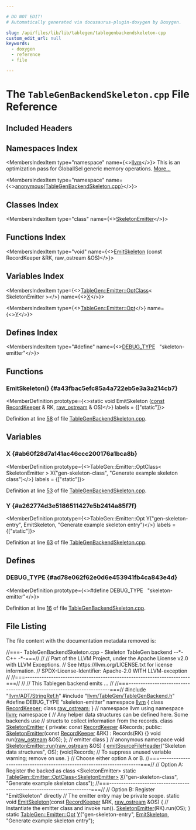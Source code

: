 ```yaml
---

# DO NOT EDIT!
# Automatically generated via docusaurus-plugin-doxygen by Doxygen.

slug: /api/files/lib/lib/tablegen/tablegenbackendskeleton-cpp
custom_edit_url: null
keywords:
  - doxygen
  - reference
  - file

---
```





# The `TableGenBackendSkeleton.cpp` File Reference

<DoxygenPage pluginConfig={pluginConfig}>



## Included Headers

<IncludesList>
<IncludesListItem
  filePath="llvm/ADT/StringRef.h"
  permalink="/docs/api/files/include/include/llvm/include/llvm/adt/stringref-h"
  isLocal="true" />
<IncludesListItem
  filePath="llvm/TableGen/TableGenBackend.h"
  permalink="/docs/api/files/include/include/llvm/include/llvm/tablegen/tablegenbackend-h"
  isLocal="true" />
</IncludesList>

## Namespaces Index

<MembersIndex>

<MembersIndexItem
  type="namespace"
  name={<><a href="/docs/api/namespaces/llvm">llvm</a></>}>
This is an optimization pass for GlobalISel generic memory operations. <a href="/docs/api/namespaces/llvm/#details">More...</a>
</MembersIndexItem>

<MembersIndexItem
  type="namespace"
  name={<><a href="/docs/api/namespaces/anonymous-tablegenbackendskeleton-cpp-">anonymous&#123;TableGenBackendSkeleton.cpp&#125;</a></>}>
</MembersIndexItem>

</MembersIndex>

## Classes Index

<MembersIndex>

<MembersIndexItem
  type="class"
  name={<><a href="/docs/api/classes/anonymous-namespace-tablegenbackendskeleton-cpp-/skeletonemitter">SkeletonEmitter</a></>}>
</MembersIndexItem>

</MembersIndex>

## Functions Index

<MembersIndex>

<MembersIndexItem
  type="void"
  name={<><a href="#a43fbac5efc85a4a722eb5e3a3a214cb7">EmitSkeleton</a> (const RecordKeeper &amp;RK, raw&#95;ostream &amp;OS)</>}>
</MembersIndexItem>

</MembersIndex>

## Variables Index

<MembersIndex>

<MembersIndexItem
  type={<><a href="/docs/api/classes/llvm/tablegen/emitter/optclass">TableGen::Emitter::OptClass</a>&lt; SkeletonEmitter &gt;</>}
  name={<><a href="#ab60f28d7a141ac46ccc200176a1bca8b">X</a></>}>
</MembersIndexItem>

<MembersIndexItem
  type={<><a href="/docs/api/structs/llvm/tablegen/emitter/opt">TableGen::Emitter::Opt</a></>}
  name={<><a href="#a262774d3e5186511427e5b2414a85f7f">Y</a></>}>
</MembersIndexItem>

</MembersIndex>

## Defines Index

<MembersIndex>

<MembersIndexItem
  type="#define"
  name={<><a href="#ad78e062f62e0d6e453941fb4ca843e4d">DEBUG&#95;TYPE</a>&nbsp;&nbsp;&nbsp;&quot;skeleton-emitter&quot;</>}>
</MembersIndexItem>

</MembersIndex>


<SectionDefinition>

## Functions

### EmitSkeleton() {#a43fbac5efc85a4a722eb5e3a3a214cb7}

<MemberDefinition
  prototype={<>static void EmitSkeleton (<a href="/docs/api/files/lib/lib/target/lib/target/aarch64/aarch64promoteconstant-cpp/#a90f8350fecae261c25be85d38b451bff">const</a> <a href="/docs/api/classes/llvm/recordkeeper">RecordKeeper</a> &amp; RK, <a href="/docs/api/classes/llvm/raw-ostream">raw&#95;ostream</a> &amp; OS)</>}
  labels = {["static"]}>

Definition at line <a href="#l00058">58</a> of file <a href="/docs/api/files/lib/lib/tablegen/tablegenbackendskeleton-cpp">TableGenBackendSkeleton.cpp</a>.
</MemberDefinition>

</SectionDefinition>

<SectionDefinition>

## Variables

### X {#ab60f28d7a141ac46ccc200176a1bca8b}

<MemberDefinition
  prototype={<>TableGen::Emitter::OptClass&lt; SkeletonEmitter &gt; X(&quot;gen-skeleton-class&quot;, &quot;Generate example skeleton class&quot;)</>}
  labels = {["static"]}>

Definition at line <a href="#l00053">53</a> of file <a href="/docs/api/files/lib/lib/tablegen/tablegenbackendskeleton-cpp">TableGenBackendSkeleton.cpp</a>.
</MemberDefinition>

### Y {#a262774d3e5186511427e5b2414a85f7f}

<MemberDefinition
  prototype={<>TableGen::Emitter::Opt Y(&quot;gen-skeleton-entry&quot;, EmitSkeleton, &quot;Generate example skeleton entry&quot;)</>}
  labels = {["static"]}>

Definition at line <a href="#l00063">63</a> of file <a href="/docs/api/files/lib/lib/tablegen/tablegenbackendskeleton-cpp">TableGenBackendSkeleton.cpp</a>.
</MemberDefinition>

</SectionDefinition>

<SectionDefinition>

## Defines

### DEBUG&#95;TYPE {#ad78e062f62e0d6e453941fb4ca843e4d}

<MemberDefinition
  prototype={<>#define DEBUG&#95;TYPE&nbsp;&nbsp;&nbsp;&quot;skeleton-emitter&quot;</>}>

Definition at line <a href="#l00016">16</a> of file <a href="/docs/api/files/lib/lib/tablegen/tablegenbackendskeleton-cpp">TableGenBackendSkeleton.cpp</a>.
</MemberDefinition>

</SectionDefinition>

## File Listing

The file content with the documentation metadata removed is:

<ProgramListing>

<Link id="l00001" /><CodeLine lineNumber="1"><Highlight kind="comment">//===- TableGenBackendSkeleton.cpp - Skeleton TableGen backend --&#42;- C++ -&#42;-===//</Highlight><Highlight kind="normal"></Highlight></CodeLine>
<Link id="l00002" /><CodeLine lineNumber="2"><Highlight kind="normal"></Highlight><Highlight kind="comment">//</Highlight><Highlight kind="normal"></Highlight></CodeLine>
<Link id="l00003" /><CodeLine lineNumber="3"><Highlight kind="normal"></Highlight><Highlight kind="comment">// Part of the LLVM Project, under the Apache License v2.0 with LLVM Exceptions.</Highlight><Highlight kind="normal"></Highlight></CodeLine>
<Link id="l00004" /><CodeLine lineNumber="4"><Highlight kind="normal"></Highlight><Highlight kind="comment">// See https://llvm.org/LICENSE.txt for license information.</Highlight><Highlight kind="normal"></Highlight></CodeLine>
<Link id="l00005" /><CodeLine lineNumber="5"><Highlight kind="normal"></Highlight><Highlight kind="comment">// SPDX-License-Identifier: Apache-2.0 WITH LLVM-exception</Highlight><Highlight kind="normal"></Highlight></CodeLine>
<Link id="l00006" /><CodeLine lineNumber="6"><Highlight kind="normal"></Highlight><Highlight kind="comment">//</Highlight><Highlight kind="normal"></Highlight></CodeLine>
<Link id="l00007" /><CodeLine lineNumber="7"><Highlight kind="normal"></Highlight><Highlight kind="comment">//===----------------------------------------------------------------------===//</Highlight><Highlight kind="normal"></Highlight></CodeLine>
<Link id="l00008" /><CodeLine lineNumber="8"><Highlight kind="normal"></Highlight><Highlight kind="comment">//</Highlight><Highlight kind="normal"></Highlight></CodeLine>
<Link id="l00009" /><CodeLine lineNumber="9"><Highlight kind="normal"></Highlight><Highlight kind="comment">// This Tablegen backend emits ...</Highlight><Highlight kind="normal"></Highlight></CodeLine>
<Link id="l00010" /><CodeLine lineNumber="10"><Highlight kind="normal"></Highlight><Highlight kind="comment">//</Highlight><Highlight kind="normal"></Highlight></CodeLine>
<Link id="l00011" /><CodeLine lineNumber="11"><Highlight kind="normal"></Highlight><Highlight kind="comment">//===----------------------------------------------------------------------===//</Highlight><Highlight kind="normal"></Highlight></CodeLine>
<Link id="l00012" /><CodeLine lineNumber="12"><Highlight kind="normal"></Highlight></CodeLine>
<Link id="l00013" /><CodeLine lineNumber="13"><Highlight kind="normal"></Highlight><Highlight kind="preprocessor">#include &quot;<a href="/docs/api/files/include/include/llvm/include/llvm/adt/stringref-h">llvm/ADT/StringRef.h</a>&quot;</Highlight><Highlight kind="normal"></Highlight></CodeLine>
<Link id="l00014" /><CodeLine lineNumber="14"><Highlight kind="normal"></Highlight><Highlight kind="preprocessor">#include &quot;<a href="/docs/api/files/include/include/llvm/include/llvm/tablegen/tablegenbackend-h">llvm/TableGen/TableGenBackend.h</a>&quot;</Highlight><Highlight kind="normal"></Highlight></CodeLine>
<Link id="l00015" /><CodeLine lineNumber="15"><Highlight kind="normal"></Highlight></CodeLine>
<Link id="l00016" /><CodeLine lineNumber="16" lineLink="#ad78e062f62e0d6e453941fb4ca843e4d"><Highlight kind="normal"></Highlight><Highlight kind="preprocessor">#define DEBUG&#95;TYPE &quot;skeleton-emitter&quot;</Highlight><Highlight kind="normal"></Highlight></CodeLine>
<Link id="l00017" /><CodeLine lineNumber="17"><Highlight kind="normal"></Highlight></CodeLine>
<Link id="l00018" /><CodeLine lineNumber="18"><Highlight kind="normal"></Highlight><Highlight kind="keyword">namespace </Highlight><Highlight kind="normal"><a href="/docs/api/namespaces/llvm">llvm</a> &#123;</Highlight></CodeLine>
<Link id="l00019" /><CodeLine lineNumber="19"><Highlight kind="normal"></Highlight><Highlight kind="keyword">class </Highlight><Highlight kind="normal"><a href="/docs/api/classes/llvm/recordkeeper">RecordKeeper</a>;</Highlight></CodeLine>
<Link id="l00020" /><CodeLine lineNumber="20"><Highlight kind="normal"></Highlight><Highlight kind="keyword">class </Highlight><Highlight kind="normal"><a href="/docs/api/classes/llvm/raw-ostream">raw&#95;ostream</a>;</Highlight></CodeLine>
<Link id="l00021" /><CodeLine lineNumber="21"><Highlight kind="normal">&#125; </Highlight><Highlight kind="comment">// namespace llvm</Highlight><Highlight kind="normal"></Highlight></CodeLine>
<Link id="l00022" /><CodeLine lineNumber="22"><Highlight kind="normal"></Highlight></CodeLine>
<Link id="l00023" /><CodeLine lineNumber="23"><Highlight kind="normal"></Highlight><Highlight kind="keyword">using namespace </Highlight><Highlight kind="normal"><a href="/docs/api/namespaces/llvm">llvm</a>;</Highlight></CodeLine>
<Link id="l00024" /><CodeLine lineNumber="24"><Highlight kind="normal"></Highlight></CodeLine>
<Link id="l00025" /><CodeLine lineNumber="25" lineLink="/docs/api/namespaces/anonymous-tablegenbackendskeleton-cpp-"><Highlight kind="normal"></Highlight><Highlight kind="keyword">namespace </Highlight><Highlight kind="normal">&#123;</Highlight></CodeLine>
<Link id="l00026" /><CodeLine lineNumber="26"><Highlight kind="normal"></Highlight></CodeLine>
<Link id="l00027" /><CodeLine lineNumber="27"><Highlight kind="normal"></Highlight><Highlight kind="comment">// Any helper data structures can be defined here. Some backends use</Highlight><Highlight kind="normal"></Highlight></CodeLine>
<Link id="l00028" /><CodeLine lineNumber="28"><Highlight kind="normal"></Highlight><Highlight kind="comment">// structs to collect information from the records.</Highlight><Highlight kind="normal"></Highlight></CodeLine>
<Link id="l00029" /><CodeLine lineNumber="29"><Highlight kind="normal"></Highlight></CodeLine>
<Link id="l00030" /><CodeLine lineNumber="30" lineLink="/docs/api/classes/anonymous-namespace-tablegenbackendskeleton-cpp-/skeletonemitter"><Highlight kind="normal"></Highlight><Highlight kind="keyword">class </Highlight><Highlight kind="normal"><a href="/docs/api/classes/anonymous-namespace-tablegenbackendskeleton-cpp-/skeletonemitter/#ad8b3e4fc7f64cc31202e1fcc6533bf1d">SkeletonEmitter</a> &#123;</Highlight></CodeLine>
<Link id="l00031" /><CodeLine lineNumber="31"><Highlight kind="normal"></Highlight><Highlight kind="keyword">private</Highlight><Highlight kind="normal">:</Highlight></CodeLine>
<Link id="l00032" /><CodeLine lineNumber="32"><Highlight kind="normal">  </Highlight><Highlight kind="keyword">const</Highlight><Highlight kind="normal"> <a href="/docs/api/classes/llvm/recordkeeper">RecordKeeper</a> &amp;Records;</Highlight></CodeLine>
<Link id="l00033" /><CodeLine lineNumber="33"><Highlight kind="normal"></Highlight></CodeLine>
<Link id="l00034" /><CodeLine lineNumber="34"><Highlight kind="normal"></Highlight><Highlight kind="keyword">public</Highlight><Highlight kind="normal">:</Highlight></CodeLine>
<Link id="l00035" /><CodeLine lineNumber="35" lineLink="/docs/api/classes/anonymous-namespace-tablegenbackendskeleton-cpp-/skeletonemitter/#ad8b3e4fc7f64cc31202e1fcc6533bf1d"><Highlight kind="normal">  <a href="/docs/api/classes/anonymous-namespace-tablegenbackendskeleton-cpp-/skeletonemitter/#ad8b3e4fc7f64cc31202e1fcc6533bf1d">SkeletonEmitter</a>(</Highlight><Highlight kind="keyword">const</Highlight><Highlight kind="normal"> <a href="/docs/api/classes/llvm/recordkeeper">RecordKeeper</a> &amp;RK) : Records(RK) &#123;&#125;</Highlight></CodeLine>
<Link id="l00036" /><CodeLine lineNumber="36"><Highlight kind="normal"></Highlight></CodeLine>
<Link id="l00037" /><CodeLine lineNumber="37"><Highlight kind="normal">  </Highlight><Highlight kind="keywordtype">void</Highlight><Highlight kind="normal"> run(<a href="/docs/api/classes/llvm/raw-ostream">raw&#95;ostream</a> &amp;OS);</Highlight></CodeLine>
<Link id="l00038" /><CodeLine lineNumber="38"><Highlight kind="normal">&#125;; </Highlight><Highlight kind="comment">// emitter class</Highlight><Highlight kind="normal"></Highlight></CodeLine>
<Link id="l00039" /><CodeLine lineNumber="39"><Highlight kind="normal"></Highlight></CodeLine>
<Link id="l00040" /><CodeLine lineNumber="40"><Highlight kind="normal">&#125; </Highlight><Highlight kind="comment">// anonymous namespace</Highlight><Highlight kind="normal"></Highlight></CodeLine>
<Link id="l00041" /><CodeLine lineNumber="41"><Highlight kind="normal"></Highlight></CodeLine>
<Link id="l00042" /><CodeLine lineNumber="42" lineLink="/docs/api/classes/anonymous-namespace-tablegenbackendskeleton-cpp-/skeletonemitter/#a0f9f3af9db1340679e907a127680944d"><Highlight kind="normal"></Highlight><Highlight kind="keywordtype">void</Highlight><Highlight kind="normal"> <a href="/docs/api/classes/anonymous-namespace-tablegenbackendskeleton-cpp-/skeletonemitter/#a0f9f3af9db1340679e907a127680944d">SkeletonEmitter::run</a>(<a href="/docs/api/classes/llvm/raw-ostream">raw&#95;ostream</a> &amp;OS) &#123;</Highlight></CodeLine>
<Link id="l00043" /><CodeLine lineNumber="43"><Highlight kind="normal">  <a href="/docs/api/namespaces/llvm/#a6c0d4726ea833a35fd64d21ea9964d33">emitSourceFileHeader</a>(</Highlight><Highlight kind="stringliteral">&quot;Skeleton data structures&quot;</Highlight><Highlight kind="normal">, OS);</Highlight></CodeLine>
<Link id="l00044" /><CodeLine lineNumber="44"><Highlight kind="normal"></Highlight></CodeLine>
<Link id="l00045" /><CodeLine lineNumber="45"><Highlight kind="normal">  (void)Records; </Highlight><Highlight kind="comment">// To suppress unused variable warning; remove on use.</Highlight><Highlight kind="normal"></Highlight></CodeLine>
<Link id="l00046" /><CodeLine lineNumber="46"><Highlight kind="normal">&#125;</Highlight></CodeLine>
<Link id="l00047" /><CodeLine lineNumber="47"><Highlight kind="normal"></Highlight></CodeLine>
<Link id="l00048" /><CodeLine lineNumber="48"><Highlight kind="normal"></Highlight><Highlight kind="comment">// Choose either option A or B.</Highlight><Highlight kind="normal"></Highlight></CodeLine>
<Link id="l00049" /><CodeLine lineNumber="49"><Highlight kind="normal"></Highlight></CodeLine>
<Link id="l00050" /><CodeLine lineNumber="50"><Highlight kind="normal"></Highlight><Highlight kind="comment">//===----------------------------------------------------------------------===//</Highlight><Highlight kind="normal"></Highlight></CodeLine>
<Link id="l00051" /><CodeLine lineNumber="51"><Highlight kind="normal"></Highlight><Highlight kind="comment">// Option A: Register the backed as class &lt;SkeletonEmitter&gt;</Highlight><Highlight kind="normal"></Highlight></CodeLine>
<Link id="l00052" /><CodeLine lineNumber="52"><Highlight kind="normal"></Highlight><Highlight kind="keyword">static</Highlight><Highlight kind="normal"> <a href="/docs/api/classes/llvm/tablegen/emitter/optclass">TableGen::Emitter::OptClass&lt;SkeletonEmitter&gt;</a></Highlight></CodeLine>
<Link id="l00053" /><CodeLine lineNumber="53" lineLink="#ab60f28d7a141ac46ccc200176a1bca8b"><Highlight kind="normal">    <a href="#ab60f28d7a141ac46ccc200176a1bca8b">X</a>(</Highlight><Highlight kind="stringliteral">&quot;gen-skeleton-class&quot;</Highlight><Highlight kind="normal">, </Highlight><Highlight kind="stringliteral">&quot;Generate example skeleton class&quot;</Highlight><Highlight kind="normal">);</Highlight></CodeLine>
<Link id="l00054" /><CodeLine lineNumber="54"><Highlight kind="normal"></Highlight></CodeLine>
<Link id="l00055" /><CodeLine lineNumber="55"><Highlight kind="normal"></Highlight><Highlight kind="comment">//===----------------------------------------------------------------------===//</Highlight><Highlight kind="normal"></Highlight></CodeLine>
<Link id="l00056" /><CodeLine lineNumber="56"><Highlight kind="normal"></Highlight><Highlight kind="comment">// Option B: Register &quot;EmitSkeleton&quot; directly</Highlight><Highlight kind="normal"></Highlight></CodeLine>
<Link id="l00057" /><CodeLine lineNumber="57"><Highlight kind="normal"></Highlight><Highlight kind="comment">// The emitter entry may be private scope.</Highlight><Highlight kind="normal"></Highlight></CodeLine>
<Link id="l00058" /><CodeLine lineNumber="58" lineLink="#a43fbac5efc85a4a722eb5e3a3a214cb7"><Highlight kind="normal"></Highlight><Highlight kind="keyword">static</Highlight><Highlight kind="normal"> </Highlight><Highlight kind="keywordtype">void</Highlight><Highlight kind="normal"> <a href="#a43fbac5efc85a4a722eb5e3a3a214cb7">EmitSkeleton</a>(</Highlight><Highlight kind="keyword">const</Highlight><Highlight kind="normal"> <a href="/docs/api/classes/llvm/recordkeeper">RecordKeeper</a> &amp;RK, <a href="/docs/api/classes/llvm/raw-ostream">raw&#95;ostream</a> &amp;OS) &#123;</Highlight></CodeLine>
<Link id="l00059" /><CodeLine lineNumber="59"><Highlight kind="normal">  </Highlight><Highlight kind="comment">// Instantiate the emitter class and invoke run().</Highlight><Highlight kind="normal"></Highlight></CodeLine>
<Link id="l00060" /><CodeLine lineNumber="60"><Highlight kind="normal">  <a href="/docs/api/classes/anonymous-namespace-tablegenbackendskeleton-cpp-/skeletonemitter/#ad8b3e4fc7f64cc31202e1fcc6533bf1d">SkeletonEmitter</a>(RK).run(OS);</Highlight></CodeLine>
<Link id="l00061" /><CodeLine lineNumber="61"><Highlight kind="normal">&#125;</Highlight></CodeLine>
<Link id="l00062" /><CodeLine lineNumber="62"><Highlight kind="normal"></Highlight></CodeLine>
<Link id="l00063" /><CodeLine lineNumber="63" lineLink="#a262774d3e5186511427e5b2414a85f7f"><Highlight kind="normal"></Highlight><Highlight kind="keyword">static</Highlight><Highlight kind="normal"> <a href="/docs/api/structs/llvm/tablegen/emitter/opt">TableGen::Emitter::Opt</a> <a href="#a262774d3e5186511427e5b2414a85f7f">Y</a>(</Highlight><Highlight kind="stringliteral">&quot;gen-skeleton-entry&quot;</Highlight><Highlight kind="normal">, <a href="#a43fbac5efc85a4a722eb5e3a3a214cb7">EmitSkeleton</a>,</Highlight></CodeLine>
<Link id="l00064" /><CodeLine lineNumber="64"><Highlight kind="normal">                                </Highlight><Highlight kind="stringliteral">&quot;Generate example skeleton entry&quot;</Highlight><Highlight kind="normal">);</Highlight></CodeLine>

</ProgramListing>


</DoxygenPage>
